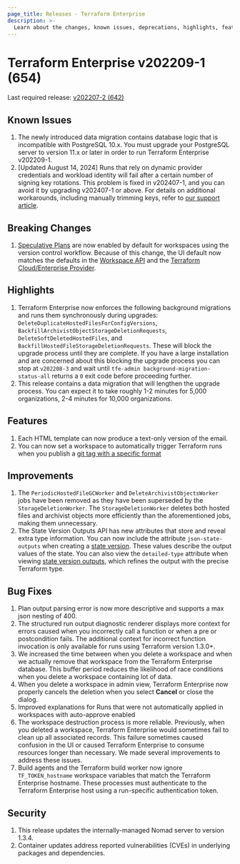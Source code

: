 ```yaml
---
page_title: Releases - Terraform Enterprise
description: >-
  Learn about the changes, known issues, deprecations, highlights, features, improvements, bug fixes, and security fixes for the v202209-1 (654) release.
---
```


# Terraform Enterprise v202209-1 (654)

Last required release: [v202207-2 (642)](/terraform/enterprise/releases/2022/v202207-2)

## Known Issues

1. The newly introduced data migration contains database logic that is incompatible with PostgreSQL 10.x. You must upgrade your PostgreSQL server to version 11.x or later in order to run Terraform Enterprise v202209-1.
1. [Updated August 14, 2024] Runs that rely on dynamic provider credentials and workload identity will fail after a certain number of signing key rotations. This problem is fixed in v202407-1, and you can avoid it by upgrading v202407-1 or above. For details on additional workarounds, including manually trimming keys, refer to [our support article](https://support.hashicorp.com/hc/en-us/articles/31715716966419-Issue-with-OIDC-Vault-key-rotation-mechanism-to-incorrectly-identify-the-newest-signing-key).

## Breaking Changes

1. [Speculative Plans](/terraform/enterprise/run/remote-operations#speculative-plans) are now enabled by default for workspaces using the version control workflow. Because of this change, the UI default now matches the defaults in the [Workspace API](/terraform/enterprise/api-docs/workspaces) and the [Terraform Cloud/Enterprise Provider](https://registry.terraform.io/providers/hashicorp/tfe/latest/docs/resources/workspace#speculative_enabled).

## Highlights

1. Terraform Enterprise now enforces the following background migrations and runs them synchronously during upgrades: `DeleteDuplicateHostedFilesForConfigVersions`, `BackfillArchivistObjectStorageDeletionRequests`, `DeleteSoftDeletedHostedFiles`, and `BackfillHostedFileStorageDeletionRequests`. These will block the upgrade process until they are complete. If you have a large installation and are concerned about this blocking the upgrade process you can stop at `v202208-3` and wait until `tfe-admin background-migration-status-all` returns a `0` exit code before proceeding further.
2. This release contains a data migration that will lengthen the upgrade process. You can expect it to take roughly 1-2 minutes for 5,000 organizations, 2-4 minutes for 10,000 organizations.

## Features

1. Each HTML template can now produce a text-only version of the email.
1. You can now set a workspace to automatically trigger Terraform runs when you publish a [git tag with a specific format](/terraform/enterprise/workspaces/settings/vcs#trigger-runs-when-a-git-tag-is-published)

## Improvements

1. The `PeriodicHostedFileGCWorker` and `DeleteArchivistObjectsWorker` jobs have been removed as they have been superseded by the `StorageDeletionWorker`. The `StorageDeletionWorker` deletes both hosted files and archivist objects more efficiently than the aforementioned jobs, making them unnecessary.
1. The State Version Outputs API has new attributes that store and reveal extra type information. You can now include the attribute `json-state-outputs` when creating a [state version](/terraform/enterprise/api-docs/state-versions#create-a-state-version). These values describe the output values of the state. You can also view the `detailed-type` attribute when viewing [state version outputs](/terraform/enterprise/api-docs/state-version-outputs#list-state-version-outputs), which refines the output with the precise Terraform type.

## Bug Fixes

1. Plan output parsing error is now more descriptive and supports a max json nesting of 400.
1. The structured run output diagnostic renderer displays more context for errors caused when you incorrectly call a function or when a pre or postcondition fails. The additional context for incorrect function invocation is only available for runs using Terraform version 1.3.0+.
1. We increased the time between when you delete a workspace and when we actually remove that workspace from the Terraform Enterprise database. This buffer period reduces the likelihood of race conditions when you delete a workspace containing lot of data.
1. When you delete a workspace in admin view, Terraform Enterprise now properly cancels the deletion when you select **Cancel** or close the dialog.
1. Improved explanations for Runs that were not automatically applied in workspaces with auto-approve enabled
1. The workspace destruction process is more reliable. Previously, when you deleted a workspace, Terraform Enterprise would sometimes fail to clean up all associated records. This failure sometimes caused confusion in the UI or caused Terraform Enterprise to consume resources longer than necessary. We made several improvements to address these issues.
1. Build agents and the Terraform build worker now ignore `TF_TOKEN_hostname` workspace variables that match the Terraform Enterprise hostname. These processes must authenticate to the Terraform Enterprise host using a run-specific authentication token.

## Security

1. This release updates the internally-managed Nomad server to version 1.3.4.
1. Container updates address reported vulnerabilities (CVEs) in underlying packages and dependencies.
